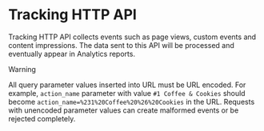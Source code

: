# Tracking HTTP API

Tracking HTTP API collects events such as page views, custom events and
content impressions. The data sent to this API will be processed and
eventually appear in Analytics reports.

<div class="warning">

<div class="title">

Warning

</div>

All query parameter values inserted into URL must be URL encoded. For
example, `action_name` parameter with value `#1 Coffee & Cookies` should
become `action_name=%231%20Coffee%20%26%20Cookies` in the URL. Requests
with unencoded parameter values can create malformed events or be
rejected completely.

</div>



<RedocBrowser src="/_static/api/tracker_tracking_api.json"/>
